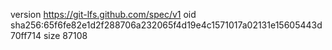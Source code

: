 version https://git-lfs.github.com/spec/v1
oid sha256:65f6fe82e1d2f288706a232065f4d19e4c1571017a02131e15605443d70ff714
size 87108
